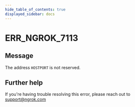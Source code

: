 ```yaml
---
hide_table_of_contents: true
displayed_sidebar: docs
---
```



# ERR_NGROK_7113

## Message

The address `HOSTPORT` is not reserved.

<ErrorDetails error="err_ngrok_7113" />

## Further help

If you're having trouble resolving this error, please reach out to [support@ngrok.com](mailto:support@ngrok.com?subject=Help%20with%20ERR_NGROK_7113)
